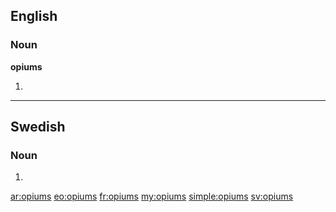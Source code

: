==English==

===Noun===
'''opiums''' {{p}}

# {{plural of|[[opium#English|opium]]}}

----

==Swedish==

===Noun===
{{infl|sv|noun form}}

# {{sv-noun-form-indef-gen|opium}}

[[ar:opiums]]
[[eo:opiums]]
[[fr:opiums]]
[[my:opiums]]
[[simple:opiums]]
[[sv:opiums]]